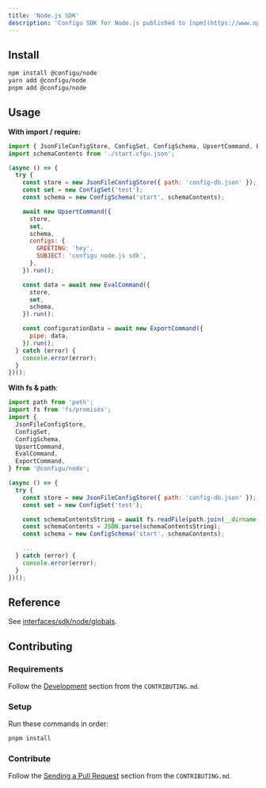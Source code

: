 ```yaml
---
title: 'Node.js SDK'
description: 'Configu SDK for Node.js published to [npm](https://www.npmjs.com/package/@configu/node).'
---
```


## Install

```bash
npm install @configu/node
yarn add @configu/node
pnpm add @configu/node
```

## Usage

**With import / require:**

```js
import { JsonFileConfigStore, ConfigSet, ConfigSchema, UpsertCommand, EvalCommand, ExportCommand } from '@configu/node';
import schemaContents from './start.cfgu.json';

(async () => {
  try {
    const store = new JsonFileConfigStore({ path: 'config-db.json' });
    const set = new ConfigSet('test');
    const schema = new ConfigSchema('start', schemaContents);

    await new UpsertCommand({
      store,
      set,
      schema,
      configs: {
        GREETING: 'hey',
        SUBJECT: 'configu node.js sdk',
      },
    }).run();

    const data = await new EvalCommand({
      store,
      set,
      schema,
    }).run();

    const configurationData = await new ExportCommand({
      pipe: data,
    }).run();
  } catch (error) {
    console.error(error);
  }
})();
```

**With fs & path**:

```js
import path from 'path';
import fs from 'fs/promises';
import {
  JsonFileConfigStore,
  ConfigSet,
  ConfigSchema,
  UpsertCommand,
  EvalCommand,
  ExportCommand,
} from '@configu/node';

(async () => {
  try {
    const store = new JsonFileConfigStore({ path: 'config-db.json' });
    const set = new ConfigSet('test');

    const schemaContentsString = await fs.readFile(path.join(__dirname, 'start.cfgu.json'));
    const schemaContents = JSON.parse(schemaContentsString);
    const schema = new ConfigSchema('start', schemaContents);

    ...
  } catch (error) {
    console.error(error);
  }
})();
```

## Reference

See [interfaces/sdk/node/globals](/interfaces/sdk/node/globals).

## Contributing

### Requirements

Follow the [Development](https://github.com/configu/configu/blob/main/CONTRIBUTING.md#development) section from the `CONTRIBUTING.md`.

### Setup

Run these commands in order:

```bash
pnpm install
```

### Contribute

Follow the [Sending a Pull Request](https://github.com/configu/configu/blob/main/CONTRIBUTING.md#sending-a-pull-request) section from the `CONTRIBUTING.md`.
